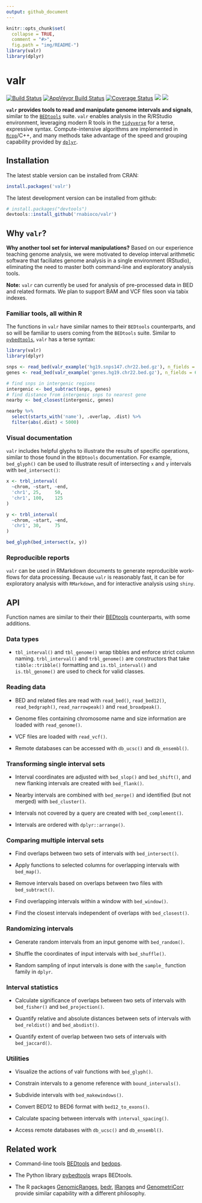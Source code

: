 ```yaml
---
output: github_document
---
```


```r
knitr::opts_chunk$set(
  collapse = TRUE,
  comment = "#>",
  fig.path = "img/README-")
library(valr)
library(dplyr)
```

# valr 

[![Build Status](https://travis-ci.org/rnabioco/valr.svg?branch=master)](https://travis-ci.org/rnabioco/valr)
[![AppVeyor Build Status](https://ci.appveyor.com/api/projects/status/github/rnabioco/valr?branch=master&svg=true)](https://ci.appveyor.com/project/jayhesselberth/valr)
[![Coverage Status](https://img.shields.io/codecov/c/github/rnabioco/valr/master.svg)](https://codecov.io/github/rnabioco/valr?branch=master)
[![](http://www.r-pkg.org/badges/version/valr)](http://www.r-pkg.org/pkg/valr)
[![](http://cranlogs.r-pkg.org/badges/valr?color=FFD700)](https://CRAN.R-project.org/package=valr)


**`valr` provides tools to read and manipulate genome intervals and signals**, similar to the [`BEDtools`][1] suite. `valr` enables analysis in the R/RStudio environment, leveraging modern R tools in the [`tidyverse`][14] for a terse, expressive syntax. Compute-intensive algorithms are implemented in [`Rcpp`][3]/C++, and many methods take advantage of the speed and grouping capability provided by [`dplyr`][2].

## Installation

The latest stable version can be installed from CRAN:

```r
install.packages('valr')
```

The latest development version can be installed from github:

```r
# install.packages("devtools")
devtools::install_github('rnabioco/valr')
```

## Why `valr`?

**Why another tool set for interval manipulations?** Based on our experience teaching genome analysis, we were motivated to develop interval arithmetic software that faciliates genome analysis in a single environment (RStudio), eliminating the need to master both command-line and exploratory analysis tools.

**Note:** `valr` can currently be used for analysis of pre-processed data in BED and related formats. We plan to support BAM and VCF files soon via tabix indexes.

### Familiar tools, all within R

The functions in `valr` have similar names to their `BEDtools` counterparts, and so will be familiar to users coming from the `BEDtools` suite. Similar to [`pybedtools`](https://daler.github.io/pybedtools/#why-pybedtools), `valr` has a terse syntax:

```r
library(valr)
library(dplyr)

snps <- read_bed(valr_example('hg19.snps147.chr22.bed.gz'), n_fields = 6)
genes <- read_bed(valr_example('genes.hg19.chr22.bed.gz'), n_fields = 6)

# find snps in intergenic regions
intergenic <- bed_subtract(snps, genes)
# find distance from intergenic snps to nearest gene
nearby <- bed_closest(intergenic, genes)

nearby %>%
  select(starts_with('name'), .overlap, .dist) %>%
  filter(abs(.dist) < 5000)
```

### Visual documentation

`valr` includes helpful glyphs to illustrate the results of specific operations, similar to those found in the `BEDtools` documentation. For example, `bed_glyph()` can be used to illustrate result of intersecting `x` and `y` intervals with `bed_intersect()`:

```r
x <- trbl_interval(
  ~chrom, ~start, ~end,
  'chr1', 25,     50,
  'chr1', 100,    125
)

y <- trbl_interval(
  ~chrom, ~start, ~end,
  'chr1', 30,     75
)

bed_glyph(bed_intersect(x, y))
```

### Reproducible reports 

`valr` can be used in RMarkdown documents to generate reproducible work-flows for data processing. Because `valr` is reasonably fast, it can be for exploratory analysis with `RMarkdown`, and for interactive analysis using `shiny`.

## API

Function names are similar to their their [BEDtools][1] counterparts, with some additions.

### Data types

* `tbl_interval()` and `tbl_genome()` wrap tibbles and enforce strict column naming. `trbl_interval()` and `trbl_genome()` are constructors that take `tibble::tribble()` formatting and `is.tbl_interval()` and `is.tbl_genome()` are used to check for valid classes.

### Reading data

* BED and related files are read with `read_bed()`, `read_bed12()`, `read_bedgraph()`, `read_narrowpeak()` and `read_broadpeak()`.
  
* Genome files containing chromosome name and size information are loaded with `read_genome()`.
  
* VCF files are loaded with `read_vcf()`.

* Remote databases can be accessed with `db_ucsc()` and `db_ensembl()`.

### Transforming single interval sets

* Interval coordinates are adjusted with `bed_slop()` and `bed_shift()`, and new flanking intervals are created with `bed_flank()`.

* Nearby intervals are combined with `bed_merge()` and identified (but not merged) with `bed_cluster()`.  

* Intervals not covered by a query are created with `bed_complement()`.

* Intervals are ordered with `dplyr::arrange()`.

### Comparing multiple interval sets

* Find overlaps between two sets of intervals with `bed_intersect()`.

* Apply functions to selected columns for overlapping intervals with `bed_map()`.

* Remove intervals based on overlaps between two files with `bed_subtract()`.

* Find overlapping intervals within a window with `bed_window()`.

* Find the closest intervals independent of overlaps with `bed_closest()`.

### Randomizing intervals

* Generate random intervals from an input genome with `bed_random()`.

* Shuffle the coordinates of input intervals with `bed_shuffle()`.

* Random sampling of input intervals is done with the `sample_` function family in `dplyr`.

### Interval statistics

* Calculate significance of overlaps between two sets of intervals with `bed_fisher()` and  `bed_projection()`.

* Quantify relative and absolute distances between sets of intervals with `bed_reldist()` and `bed_absdist()`.

* Quantify extent of overlap between two sets of intervals with `bed_jaccard()`.

### Utilities

* Visualize the actions of valr functions with `bed_glyph()`.

* Constrain intervals to a genome reference with `bound_intervals()`.

* Subdivide intervals with `bed_makewindows()`.

* Convert BED12 to BED6 format with `bed12_to_exons()`.

* Calculate spacing between intervals with `interval_spacing()`.

* Access remote databases with `db_ucsc()` and `db_ensembl()`.

## Related work

* Command-line tools [BEDtools][1] and [bedops][5].

* The Python library [pybedtools][4] wraps BEDtools.

* The R packages [GenomicRanges][6], [bedr][7], [IRanges][8] and [GenometriCorr][9] provide similar capability with a different philosophy.

[1]: http://bedtools.readthedocs.org/en/latest/
[2]: https://github.com/hadley/dplyr
[3]: http://www.rcpp.org/
[4]: https://pythonhosted.org/pybedtools/
[5]: http://bedops.readthedocs.org/en/latest/index.html
[6]: https://bioconductor.org/packages/release/bioc/html/GenomicRanges.html
[7]: https://CRAN.R-project.org/package=bedr 
[8]: https://bioconductor.org/packages/release/bioc/html/IRanges.html
[9]: http://journals.plos.org/ploscompbiol/article?id=10.1371/journal.pcbi.1002529
[10]: http://rmarkdown.rstudio.com/
[11]: https://www.r-bloggers.com/why-i-dont-like-jupyter-fka-ipython-notebook/
[12]: https://bitbucket.org/snakemake/snakemake/wiki/Home
[13]: http://shiny.rstudio.com/
[14]: http://tidyverse.org

